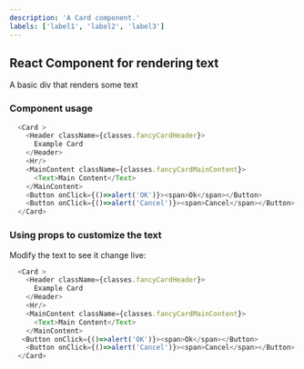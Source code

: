 ```yaml
---
description: 'A Card component.'
labels: ['label1', 'label2', 'label3']
---
```



## React Component for rendering text

A basic div that renders some text

### Component usage
```js
  <Card >
    <Header className={classes.fancyCardHeader}>
      Example Card
    </Header>
    <Hr/>
    <MainContent className={classes.fancyCardMainContent}>
      <Text>Main Content</Text>
    </MainContent>
    <Button onClick={()=>alert('OK')}><span>Ok</span></Button>
    <Button onClick={()=>alert('Cancel')}><span>Cancel</span></Button>
  </Card>
```

### Using props to customize the text

Modify the text to see it change live:
```js live
  <Card >
    <Header className={classes.fancyCardHeader}>
      Example Card
    </Header>
    <Hr/>
    <MainContent className={classes.fancyCardMainContent}>
      <Text>Main Content</Text>
    </MainContent>
   <Button onClick={()=>alert('OK')}><span>Ok</span></Button>
    <Button onClick={()=>alert('Cancel')}><span>Cancel</span></Button>
  </Card>
```
